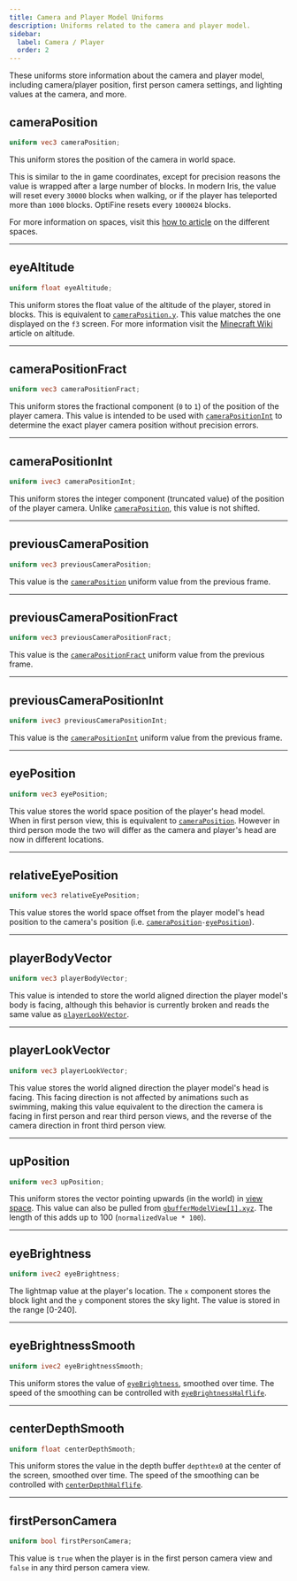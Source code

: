 ```yaml
---
title: Camera and Player Model Uniforms
description: Uniforms related to the camera and player model.
sidebar:
  label: Camera / Player
  order: 2
---
```


These uniforms store information about the camera and player model, including camera/player position, first person camera settings, and lighting values at the camera, and more.


## cameraPosition
```glsl
uniform vec3 cameraPosition;
```
This uniform stores the position of the camera in world space.

This is similar to the in game coordinates, except for precision reasons the value is wrapped after a large number of blocks. In modern Iris, the value will reset every `30000` blocks when walking, or if the player has teleported more than `1000` blocks. OptiFine resets every `1000024` blocks.

For more information on spaces, visit this [how to article](/current/how-to/spaces) on the different spaces.

----------------


## eyeAltitude
```glsl
uniform float eyeAltitude;
```
This uniform stores the float value of the altitude of the player, stored in blocks. This is equivalent to [`cameraPosition.y`](/current/reference/uniforms/camera#cameraposition). This value matches the one displayed on the `f3` screen. For more information visit the [Minecraft Wiki](https://minecraft.wiki/w/Altitude) article on altitude.

----------------


## cameraPositionFract <Badge text="Iris Exclusive" variant="tip" size="medium" />
```glsl
uniform vec3 cameraPositionFract;
```
This uniform stores the fractional component (`0` to `1`) of the position of the player camera. This value is intended to be used with [`cameraPositionInt`](/current/reference/uniforms/camera#camerapositionint) to determine the exact player camera position without precision errors.

----------------


## cameraPositionInt <Badge text="Iris Exclusive" variant="tip" size="medium" />
```glsl
uniform ivec3 cameraPositionInt;
```
This uniform stores the integer component (truncated value) of the position of the player camera. Unlike [`cameraPosition`](/current/reference/uniforms/camera#cameraposition), this value is not shifted.

----------------


## previousCameraPosition
```glsl
uniform vec3 previousCameraPosition;
```
This value is the [`cameraPosition`](/current/reference/uniforms/camera#cameraposition) uniform value from the previous frame.

----------------


## previousCameraPositionFract <Badge text="Iris Exclusive" variant="tip" size="medium" />
```glsl
uniform vec3 previousCameraPositionFract;
```
This value is the [`cameraPositionFract`](/current/reference/uniforms/camera#camerapositionfract) uniform value from the previous frame.

----------------


## previousCameraPositionInt <Badge text="Iris Exclusive" variant="tip" size="medium" />
```glsl
uniform ivec3 previousCameraPositionInt;
```
This value is the [`cameraPositionInt`](/current/reference/uniforms/camera#camerapositionint) uniform value from the previous frame.

----------------


## eyePosition <Badge text="Iris Exclusive" variant="tip" size="medium" />
```glsl
uniform vec3 eyePosition;
```
This value stores the world space position of the player's head model. When in first person view, this is equivalent to [`cameraPosition`](/current/reference/uniforms/camera#cameraposition). However in third person mode the two will differ as the camera and player's head are now in different locations.

----------------


## relativeEyePosition <Badge text="Iris Exclusive" variant="tip" size="medium" />
```glsl
uniform vec3 relativeEyePosition;
```
This value stores the world space offset from the player model's head position to the camera's position (i.e. [`cameraPosition`](/current/reference/uniforms/camera#cameraposition)`-`[`eyePosition`](/current/reference/uniforms/camera#eyeposition)).

----------------


## playerBodyVector <Badge text="Iris Exclusive" variant="tip" size="medium" />
```glsl
uniform vec3 playerBodyVector;
```
This value is intended to store the world aligned direction the player model's body is facing, although this behavior is currently broken and reads the same value as [`playerLookVector`](/current/reference/uniforms/camera#playerlookvector).

----------------


## playerLookVector <Badge text="Iris Exclusive" variant="tip" size="medium" />
```glsl
uniform vec3 playerLookVector;
```
This value stores the world aligned direction the player model's head is facing. This facing direction is not affected by animations such as swimming, making this value equivalent to the direction the camera is facing in first person and rear third person views, and the reverse of the camera direction in front third person view.

----------------


## upPosition
```glsl
uniform vec3 upPosition;
```
This uniform stores the vector pointing upwards (in the world) in [view space](/current/how-to/spaces). This value can also be pulled from [`gbufferModelView[1].xyz`](/current/reference/uniforms/matrices#gbuffermodelview). The length of this adds up to 100 (`normalizedValue * 100`).

----------------


## eyeBrightness
```glsl
uniform ivec2 eyeBrightness;
```
The lightmap value at the player's location. The `x` component stores the block light and the `y` component stores the sky light. The value is stored in the range [0-240].

----------------


## eyeBrightnessSmooth
```glsl
uniform ivec2 eyeBrightnessSmooth;
```
This uniform stores the value of [`eyeBrightness`](/current/reference/uniforms/camera#eyebrightness), smoothed over time. The speed of the smoothing can be controlled with [`eyeBrightnessHalflife`](/current/reference/constants/eyebrightnesshalflife).

----------------


## centerDepthSmooth
```glsl
uniform float centerDepthSmooth;
```
This uniform stores the value in the depth buffer `depthtex0` at the center of the screen, smoothed over time. The speed of the smoothing can be controlled with [`centerDepthHalflife`](/current/reference/constants/centerdepthhalflife).

----------------


## firstPersonCamera
```glsl
uniform bool firstPersonCamera;
```
This value is `true` when the player is in the first person camera view and `false` in any third person camera view.